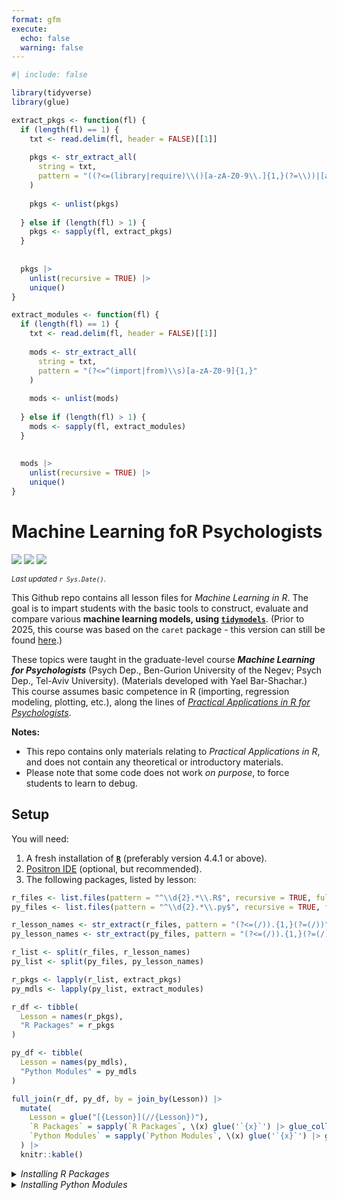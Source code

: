 ```yaml
---
format: gfm
execute:
  echo: false
  warning: false
---
```


```r
#| include: false

library(tidyverse)
library(glue)

extract_pkgs <- function(fl) {
  if (length(fl) == 1) {
    txt <- read.delim(fl, header = FALSE)[[1]]
    
    pkgs <- str_extract_all(
      string = txt,
      pattern = "((?<=(library|require)\\()[a-zA-Z0-9\\.]{1,}(?=\\))|[a-zA-Z0-9\\.]{1,}(?=\\:{2}))"
    )
    
    pkgs <- unlist(pkgs)
    
  } else if (length(fl) > 1) {
    pkgs <- sapply(fl, extract_pkgs)
  }
  
  
  pkgs |>
    unlist(recursive = TRUE) |>
    unique()
}

extract_modules <- function(fl) {
  if (length(fl) == 1) {
    txt <- read.delim(fl, header = FALSE)[[1]]
    
    mods <- str_extract_all(
      string = txt,
      pattern = "(?<=^(import|from)\\s)[a-zA-Z0-9]{1,}"
    )
    
    mods <- unlist(mods)
    
  } else if (length(fl) > 1) {
    mods <- sapply(fl, extract_modules)
  }
  
  
  mods |>
    unlist(recursive = TRUE) |>
    unique()
}
```

# Machine Learning foR Psychologists

[![](https://img.shields.io/badge/Open%20Educational%20Resources-Compatable-brightgreen)](https://creativecommons.org/about/program-areas/education-oer/)
[![](https://img.shields.io/badge/CC-BY--NC%204.0-lightgray)](http://creativecommons.org/licenses/by-nc/4.0/)
[![](https://img.shields.io/badge/Language-R-blue)](http://cran.r-project.org/)

<sub>*Last updated `r Sys.Date()`.*</sub>

This Github repo contains all lesson files for *Machine Learning in R*. The goal is to impart students with the basic tools to construct, evaluate and compare various **machine learning models, using [`tidymodels`](https://www.tidymodels.org/)**. (Prior to 2025, this course was based on the `caret` package - this version can still be found [here](https://github.com/mattansb/Machine-Learning-foR-Psychologists/tree/caret).)

These topics were taught in the graduate-level course ***Machine Learning for Psychologists*** (Psych Dep., Ben-Gurion University of the Negev; Psych Dep., Tel-Aviv University). (Materials developed with Yael Bar-Shachar.) This course assumes basic competence in R (importing, regression modeling, plotting, etc.), along the lines of [*Practical Applications in R for Psychologists*](https://github.com/mattansb/Practical-Applications-in-R-for-Psychologists).


**Notes:**

- This repo contains only materials relating to *Practical Applications in R*, and does not contain any theoretical or introductory materials.
- Please note that some code does not work *on purpose*, to force students to learn to debug.

## Setup

You will need:

1. A fresh installation of [**`R`**](https://cran.r-project.org/) (preferably version 4.4.1 or above).
2. [Positron IDE](https://positron.posit.co/download.html) (optional, but recommended).
3. The following packages, listed by lesson:

```r
r_files <- list.files(pattern = "^\\d{2}.*\\.R$", recursive = TRUE, full.names = TRUE)
py_files <- list.files(pattern = "^\\d{2}.*\\.py$", recursive = TRUE, full.names = TRUE)

r_lesson_names <- str_extract(r_files, pattern = "(?<=(/)).{1,}(?=(/))")
py_lesson_names <- str_extract(py_files, pattern = "(?<=(/)).{1,}(?=(/))")

r_list <- split(r_files, r_lesson_names)
py_list <- split(py_files, py_lesson_names)

r_pkgs <- lapply(r_list, extract_pkgs)
py_mdls <- lapply(py_list, extract_modules)

r_df <- tibble(
  Lesson = names(r_pkgs),
  "R Packages" = r_pkgs
)

py_df <- tibble(
  Lesson = names(py_mdls),
  "Python Modules" = py_mdls
)

full_join(r_df, py_df, by = join_by(Lesson)) |> 
  mutate(
    Lesson = glue("[{Lesson}](//{Lesson})"),
    `R Packages` = sapply(`R Packages`, \(x) glue('`{x}`') |> glue_collapse(sep = ", ")),
    `Python Modules` = sapply(`Python Modules`, \(x) glue('`{x}`') |> glue_collapse(sep = ", ")),
  ) |> 
  knitr::kable()
```

<details>
<summary><i>Installing R Packages</i></summary>

You can install all the R packages used by running:

```r
r_pkgs <- r_pkgs |>
  unlist(recursive = TRUE) |>
  unique() |> sort()

packinfo <- installed.packages(fields = c("Package", "Version"))

get_src <- function(pkg) {
  pd <- packageDescription(pkg)
  if (is.null(src <- pd$Repository)) {
    if (!is.null(src <- pd$GithubRepo)) {
      src <- paste0("Github: ",pd$GithubUsername,"/",src)
    } else {
      src <- "Dev"
    }
  }
  return(src)
}

r_pkg_info <- tibble(
  pkg = r_pkgs,
  source = sapply(r_pkgs, get_src),
  version = packinfo[r_pkgs,"Version"]
) |> 
  filter(version != packageVersion("base")) |> 
  mutate(
    pak_src = case_when(
      source == "Dev" ~ NA,
      source == "CRAN" ~ "cran",
      str_detect(source, "Github") ~ "github",
      str_detect(source, "Bioconductor") ~ "bioc"
    ),
    
    pak = case_match(
      pak_src,
      "cran" ~ glue("cran::{pkg}"),
      "bioc" ~ glue("bioc::{pkg}"),
      "github" ~ glue("github::{str_remove_all(source, 'Github: ')}"), 
      .default = pkg
    )
  ) |> 
  arrange(pkg)

cat("# in alphabetical order:\n\n")

cat("pak::pak(\n  c(")
cat(glue_data(r_pkg_info, '    "{pak}" # {version}') |> glue_collapse(sep = "\n"))
cat("  )\n)")
```
</details>

<details>
<summary><i>Installing Python Modules</i></summary>

You can install all the Python modules used by saving a `requirements.txt` file:

```r
reticulate::use_python("C:/Users/user/AppData/Local/Programs/Python/Python313/python.exe", required = TRUE)

imp <- reticulate::import("importlib.metadata")

py_version <- possibly(imp$version, otherwise = NA)

py_mdls <- py_mdls |>
  unlist(recursive = TRUE) |>
  unique() |> sort()

py_mdl_info <- tibble(
  module = py_mdls,
  version = sapply(module, py_version)
) |> 
  arrange(module)

cat(glue_data(py_mdl_info, "{module}>={version}") |> glue_collapse(sep = "\n"))
```
And then running 

```
pip install -r requirements.txt
```

</details>